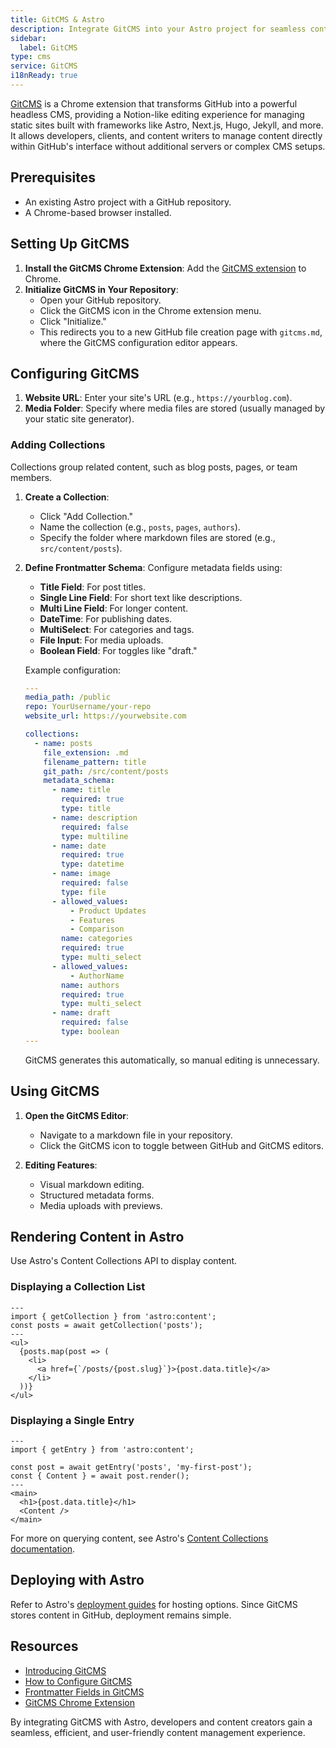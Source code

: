 ```yaml
---
title: GitCMS & Astro
description: Integrate GitCMS into your Astro project for seamless content management
sidebar:
  label: GitCMS
type: cms
service: GitCMS
i18nReady: true
---
```


[GitCMS](https://gitcms.blog) is a Chrome extension that transforms GitHub into a powerful headless CMS, providing a Notion-like editing experience for managing static sites built with frameworks like Astro, Next.js, Hugo, Jekyll, and more. It allows developers, clients, and content writers to manage content directly within GitHub's interface without additional servers or complex CMS setups.

## Prerequisites
- An existing Astro project with a GitHub repository.
- A Chrome-based browser installed.

## Setting Up GitCMS
1. **Install the GitCMS Chrome Extension**: Add the [GitCMS extension](https://gitcms.blog) to Chrome.
2. **Initialize GitCMS in Your Repository**:
   - Open your GitHub repository.
   - Click the GitCMS icon in the Chrome extension menu.
   - Click "Initialize."
   - This redirects you to a new GitHub file creation page with `gitcms.md`, where the GitCMS configuration editor appears.

## Configuring GitCMS
1. **Website URL**: Enter your site's URL (e.g., `https://yourblog.com`).
2. **Media Folder**: Specify where media files are stored (usually managed by your static site generator).

### Adding Collections
Collections group related content, such as blog posts, pages, or team members.

1. **Create a Collection**:
   - Click "Add Collection."
   - Name the collection (e.g., `posts`, `pages`, `authors`).
   - Specify the folder where markdown files are stored (e.g., `src/content/posts`).

2. **Define Frontmatter Schema**:
   Configure metadata fields using:
   - **Title Field**: For post titles.
   - **Single Line Field**: For short text like descriptions.
   - **Multi Line Field**: For longer content.
   - **DateTime**: For publishing dates.
   - **MultiSelect**: For categories and tags.
   - **File Input**: For media uploads.
   - **Boolean Field**: For toggles like "draft."

   Example configuration:
   ```yaml
   ---
   media_path: /public
   repo: YourUsername/your-repo
   website_url: https://yourwebsite.com
   
   collections:
     - name: posts
       file_extension: .md
       filename_pattern: title
       git_path: /src/content/posts
       metadata_schema:
         - name: title
           required: true
           type: title
         - name: description
           required: false
           type: multiline
         - name: date
           required: true
           type: datetime
         - name: image
           required: false
           type: file
         - allowed_values:
             - Product Updates
             - Features
             - Comparison
           name: categories
           required: true
           type: multi_select
         - allowed_values:
             - AuthorName
           name: authors
           required: true
           type: multi_select
         - name: draft
           required: false
           type: boolean
   ---
   ```
   GitCMS generates this automatically, so manual editing is unnecessary.

## Using GitCMS
1. **Open the GitCMS Editor**:
   - Navigate to a markdown file in your repository.
   - Click the GitCMS icon to toggle between GitHub and GitCMS editors.

2. **Editing Features**:
   - Visual markdown editing.
   - Structured metadata forms.
   - Media uploads with previews.

## Rendering Content in Astro
Use Astro's Content Collections API to display content.

### Displaying a Collection List
```tsx
---
import { getCollection } from 'astro:content';
const posts = await getCollection('posts');
---
<ul>
  {posts.map(post => (
    <li>
      <a href={`/posts/{post.slug}`}>{post.data.title}</a>
    </li>
  ))}
</ul>
```

### Displaying a Single Entry
```tsx
---
import { getEntry } from 'astro:content';

const post = await getEntry('posts', 'my-first-post');
const { Content } = await post.render();
---
<main>
  <h1>{post.data.title}</h1>
  <Content />
</main>
```
For more on querying content, see Astro's [Content Collections documentation](https://docs.astro.build/en/guides/content-collections/).

## Deploying with Astro
Refer to Astro's [deployment guides](https://docs.astro.build/en/guides/deploy/) for hosting options. Since GitCMS stores content in GitHub, deployment remains simple.

## Resources
- [Introducing GitCMS](https://gitcms.blog/posts/introducing-gitcms/)
- [How to Configure GitCMS](https://gitcms.blog/posts/how-to-configure-gitcms/)
- [Frontmatter Fields in GitCMS](https://gitcms.blog/posts/frontmatter-editor/)
- [GitCMS Chrome Extension](https://gitcms.blog)

By integrating GitCMS with Astro, developers and content creators gain a seamless, efficient, and user-friendly content management experience.

